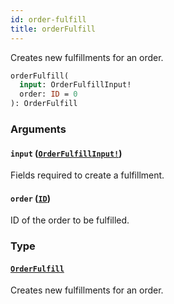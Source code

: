 ```yaml
---
id: order-fulfill
title: orderFulfill
---
```


Creates new fulfillments for an order.

```graphql
orderFulfill(
  input: OrderFulfillInput!
  order: ID = 0
): OrderFulfill

```

### Arguments

#### `input` ([`OrderFulfillInput!`](/developer/api-reference/inputs/order-fulfill-input.mdx))

Fields required to create a fulfillment.

#### `order` ([`ID`](/developer/api-reference/scalars/id.mdx))

ID of the order to be fulfilled.

### Type

#### [`OrderFulfill`](/developer/api-reference/objects/order-fulfill.mdx)

Creates new fulfillments for an order.
